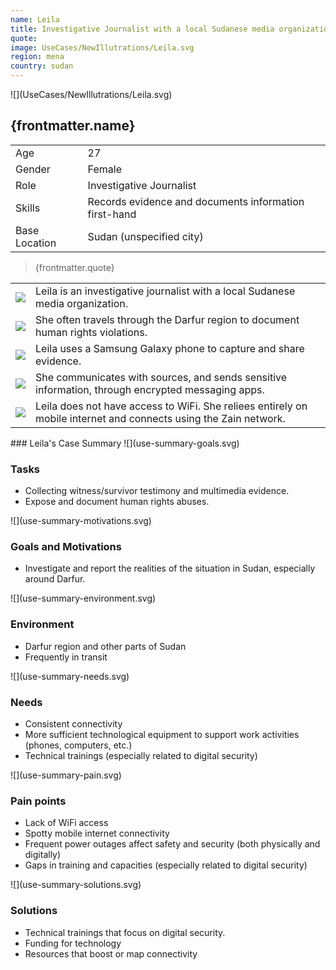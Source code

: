 ```yaml
---
name: Leila
title: Investigative Journalist with a local Sudanese media organization
quote:
image: UseCases/NewIllutrations/Leila.svg
region: mena
country: sudan
---
```



<ProfileSection>
![](UseCases/NewIllutrations/Leila.svg)

## **{frontmatter.name}**

|               |                                                       |
| ------------- | ----------------------------------------------------- |
| Age           | 27                                                    |
| Gender        | Female                                                |
| Role          | Investigative Journalist                              |
| Skills        | Records evidence and documents information first-hand |
| Base Location | Sudan (unspecified city)                              |

> {frontmatter.quote}

|                    |                                                                                                                  |
| ------------------ | ---------------------------------------------------------------------------------------------------------------- |
| ![](checkmark.svg) | Leila is an investigative journalist with a local Sudanese media organization.                                   |
| ![](folder.svg)    | She often travels through the Darfur region to document human rights violations.                                 |
| ![](play.svg)      | Leila uses a Samsung Galaxy phone to capture and share evidence.                                                 |
| ![](website.svg)   | She communicates with sources, and sends sensitive information, through encrypted messaging apps.                |
| ![](squares.svg)   | Leila does not have access to WiFi. She reliees entirely on mobile internet and connects using the Zain network. |

</ProfileSection>
<AchievementsSection>
    ### Leila's Case Summary

<AchievementItem>
![](use-summary-goals.svg)

### Tasks

- Collecting witness/survivor testimony and multimedia evidence.
- Expose and document human rights abuses.

</AchievementItem>
<AchievementItem>
![](use-summary-motivations.svg)

### Goals and Motivations

- Investigate and report the realities of the situation in Sudan, especially around Darfur.

</AchievementItem>
<AchievementItem>
![](use-summary-environment.svg)

### Environment

- Darfur region and other parts of Sudan
- Frequently in transit

</AchievementItem>
<AchievementItem>
![](use-summary-needs.svg)

### Needs

- Consistent connectivity
- More sufficient technological equipment to support work activities (phones, computers, etc.)
- Technical trainings (especially related to digital security)

</AchievementItem>
<AchievementItem>
![](use-summary-pain.svg)

### Pain points

- Lack of WiFi access
- Spotty mobile internet connectivity
- Frequent power outages affect safety and security (both physically and digitally)
- Gaps in training and capacities (especially related to digital security)

</AchievementItem>
<AchievementItem>
![](use-summary-solutions.svg)

### Solutions

- Technical trainings that focus on digital security.
- Funding for technology
- Resources that boost or map connectivity

</AchievementItem>
</AchievementsSection>
